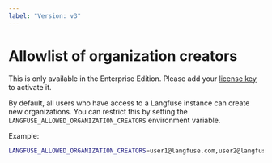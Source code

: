 ```yaml
---
label: "Version: v3"
---
```


# Allowlist of organization creators

<Callout type="info">

This is only available in the Enterprise Edition. Please add your [license key](/self-hosting/license-key) to activate it.

</Callout>

By default, all users who have access to a Langfuse instance can create new organizations. You can restrict this by setting the `LANGFUSE_ALLOWED_ORGANIZATION_CREATORS` environment variable.

Example:

```bash
LANGFUSE_ALLOWED_ORGANIZATION_CREATORS=user1@langfuse.com,user2@langfuse.com
```
